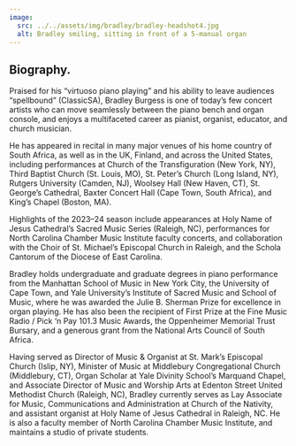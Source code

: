 ```yaml
---
image:
  src: ../../assets/img/bradley/bradley-headshot4.jpg
  alt: Bradley smiling, sitting in front of a 5-manual organ
---
```



## Biography.

Praised for his “virtuoso piano playing” and his ability to leave audiences
“spellbound” (ClassicSA), Bradley Burgess is one of today’s few concert artists
who can move seamlessly between the piano bench and organ console, and enjoys a
multifaceted career as pianist, organist, educator, and church musician.

He has appeared in recital in many major venues of his home country of South
Africa, as well as in the UK, Finland, and across the United States, including
performances at Church of the Transfiguration (New York, NY), Third Baptist
Church (St. Louis, MO), St. Peter’s Church (Long Island, NY), Rutgers University
(Camden, NJ), Woolsey Hall (New Haven, CT), St. George’s Cathedral, Baxter
Concert Hall (Cape Town, South Africa), and King’s Chapel (Boston, MA).

Highlights of the 2023–24 season include appearances at Holy Name of Jesus
Cathedral’s Sacred Music Series (Raleigh, NC), performances for North Carolina
Chamber Music Institute faculty concerts, and collaboration with the Choir of
St. Michael’s Episcopal Church in Raleigh, and the Schola Cantorum of the
Diocese of East Carolina.

Bradley holds undergraduate and graduate degrees in piano performance from the
Manhattan School of Music in New York City, the University of Cape Town, and
Yale University’s Institute of Sacred Music and School of Music, where he was
awarded the Julie B. Sherman Prize for excellence in organ playing. He has also
been the recipient of First Prize at the Fine Music Radio / Pick ‘n Pay 101.3
Music Awards, the Oppenheimer Memorial Trust Bursary, and a generous grant from
the National Arts Council of South Africa.

Having served as Director of Music & Organist at St. Mark’s Episcopal Church
(Islip, NY), Minister of Music at Middlebury Congregational Church (Middlebury,
CT), Organ Scholar at Yale Divinity School’s Marquand Chapel, and Associate
Director of Music and Worship Arts at Edenton Street United Methodist Church
(Raleigh, NC), Bradley currently serves as Lay Associate for Music,
Communications and Administration at Church of the Nativity, and assistant
organist at Holy Name of Jesus Cathedral in Raleigh, NC. He is also a faculty
member of North Carolina Chamber Music Institute, and maintains a studio of
private students.
